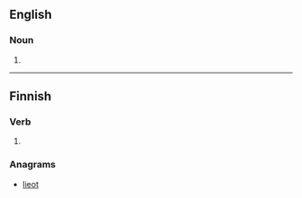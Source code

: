 ==English==

===Noun===
{{head|en|plural}}

# {{plural of|telos|lang=en}}

----

==Finnish==

===Verb===
{{head|fi|verb form}}

# {{fi-form of|teloa|pr=third-person|pl=singular|mood=indicative|tense=past}}

===Anagrams===
* [[lieot#Finnish|lieot]]